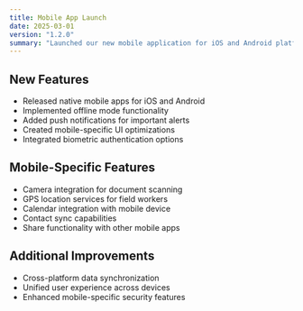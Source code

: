 ```yaml
---
title: Mobile App Launch
date: 2025-03-01
version: "1.2.0"
summary: "Launched our new mobile application for iOS and Android platforms."
---
```


## New Features

- Released native mobile apps for iOS and Android
- Implemented offline mode functionality
- Added push notifications for important alerts
- Created mobile-specific UI optimizations
- Integrated biometric authentication options

## Mobile-Specific Features

- Camera integration for document scanning
- GPS location services for field workers
- Calendar integration with mobile device
- Contact sync capabilities
- Share functionality with other mobile apps

## Additional Improvements

- Cross-platform data synchronization
- Unified user experience across devices
- Enhanced mobile-specific security features
